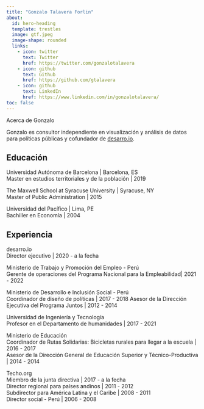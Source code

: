```yaml
---
title: "Gonzalo Talavera Forlin"
about:
  id: hero-heading
  template: trestles
  image: gtf.jpeg
  image-shape: rounded
  links:
    - icon: twitter
      text: Twitter
      href: https://twitter.com/gonzalotalavera
    - icon: github
      text: Github
      href: https://github.com/gtalavera
    - icon: github
      text: LinkedIn
      href: https://www.linkedin.com/in/gonzalotalavera/
toc: false
---
```


<div class=mi-encabezado>Acerca de Gonzalo</div>

:::{#hero-heading}

Gonzalo es consultor independiente en visualización y análisis de datos para políticas públicas y cofundador de [desarro.io](https://desarro.io).

## Educación

Universidad Autónoma de Barcelona \| Barcelona, ES\
Master en estudios territoriales y de la población \| 2019

The Maxwell School at Syracuse University \| Syracuse, NY\
Master of Public Administration \| 2015

Universidad del Pacífico \| Lima, PE\
Bachiller en Economía \| 2004

## Experiencia

desarro.io\
Director ejecutivo \| 2020 - a la fecha

Ministerio de Trabajo y Promoción del Empleo - Perú\
Gerente de operaciones del Programa Nacional para la Empleabilidad\| 2021 - 2022

Ministerio de Desarrollo e Inclusión Social - Perú\
Coordinador de diseño de políticas \| 2017 - 2018 Asesor de la Dirección Ejecutiva del Programa Juntos \| 2012 - 2014

Universidad de Ingeniería y Tecnología\
Profesor en el Departamento de humanidades \| 2017 - 2021

Ministerio de Educación\
Coordinador de Rutas Solidarias: Bicicletas rurales para llegar a la escuela \| 2016 - 2017\
Asesor de la Dirección General de Educación Superior y Técnico-Productiva \| 2014 - 2014

Techo.org\
Miembro de la junta directiva \| 2017 - a la fecha\
Director regional para países andinos \| 2011 - 2012\
Subdirector para América Latina y el Caribe \| 2008 - 2011\
Director social - Perú \| 2006 - 2008

:::
